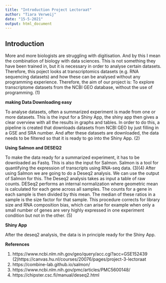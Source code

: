 ```yaml
---
title: "Introduction Project Lectoraat"
author: "Tiara Verweij"
date: "15-5-2021"
output: html_document
---
```


## Introduction

More and more biologists are struggling with digitisation. And by this I mean the combination of biology with data sciences. This is not something they have been trained in, but it is necessary in order to analyse certain datasets. Therefore, this poject looks at transcriptomics datasets (e.g. RNA sequencing datasets) and how these can be analysed without any programming experience. Therefore, the aim of our project is: To explore transcriptome datasets from the NCBI GEO database, without the use of programming. (1)

**making Data Downloading easy**

To analyse datasets, often a summarized experiment is made from one or more datasets. This is the input for a Shiny App, the shiny app then gives a clear overview with all the results in graphs and tables. In order to do this, a pipeline is created that downloads datasets from NCBI GEO by just filling in a GSE and SRA number. And after these datasets are downloaded, the data needs to be filtered so that it is ready to go into the Shiny App. (2)

**Using Salmon and DESEQ2**

To make the data ready for a summarized experiment, it has to be downloaded as Fastq. This is also the input for Salmon. Salmon is a tool for quantifying the expression of transcripts using RNA-seq data. (3)(4) After using Salmon we are going to do a Deseq2 analysis. We can use the output of Salmon for this. The Deseq2 analysis takes as input a table of raw counts. DESeq2 performs an internal normalization where geometric mean is calculated for each gene across all samples. The counts for a gene in each sample is then divided by this mean. The median of these ratios in a sample is the size factor for that sample. This procedure corrects for library size and RNA composition bias, which can arise for example when only a small number of genes are very highly expressed in one experiment condition but not in the other. (5)

**Shiny App**

After the deseq2 analysis, the data is in principle ready for the Shiny App.

**References**

(1)	https://www.ncbi.nlm.nih.gov/geo/query/acc.cgi?acc=GSE152439
(2)https://canvas.hu.nl/courses/20076/pages/project-3-lectoraat 
(3)	https://combine-lab.github.io/salmon/
(4) https://www.ncbi.nlm.nih.gov/pmc/articles/PMC5600148/
(5)	https://chipster.csc.fi/manual/deseq2.html

